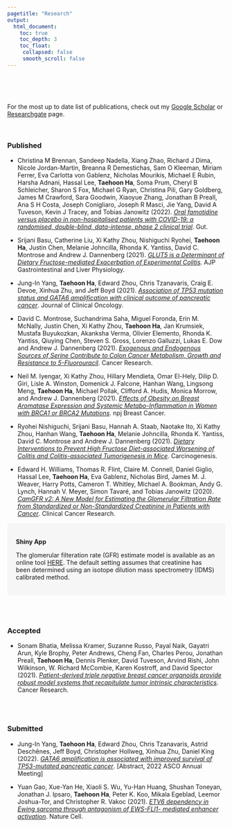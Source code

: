 ```yaml
---
pagetitle: "Research"
output:
  html_document:
    toc: true
    toc_depth: 3
    toc_float:
     collapsed: false
     smooth_scroll: false
---
```


<link rel="stylesheet" href="styles.css" type="text/css">
<link rel="stylesheet" href="site_libs/academicons-1.9.1/css/academicons.min.css"/>

<br><br><br>

For the most up to date list of publications, check out my [Google Scholar](https://scholar.google.com/citations?user=BM4yFdAAAAAJ&hl=en) or [Researchgate](https://www.researchgate.net/profile/Taehoon-Ha-3) page.

<br>

### Published

+ Christina M Brennan, Sandeep Nadella, Xiang Zhao, Richard J Dima, Nicole Jordan-Martin, Breanna R Demestichas, Sam O Kleeman, Miriam Ferrer, Eva Carlotta von Gablenz, Nicholas Mourikis, Michael E Rubin, Harsha Adnani, Hassal Lee, **Taehoon Ha**, Soma Prum, Cheryl B Schleicher, Sharon S Fox, Michael G Ryan, Christina Pili, Gary Goldberg, James M Crawford, Sara Goodwin, Xiaoyue Zhang, Jonathan B Preall, Ana S H Costa, Joseph Conigliaro, Joseph R Masci, Jie Yang, David A Tuveson, Kevin J Tracey, and Tobias Janowitz (2022). [*Oral famotidine versus placebo in non-hospitalised patients with COVID-19: a randomised, double-blind, data-intense, phase 2 clinical trial*](http://dx.doi.org/10.1136/gutjnl-2022-326952). Gut.

+ Srijani Basu, Catherine Liu, Xi Kathy Zhou, Nishiguchi Ryohei, **Taehoon Ha**, Justin Chen, Melanie Johncilla, Rhonda K. Yantiss, David C. Montrose and Andrew J. Dannenberg (2021). [*GLUT5 is a Determinant of Dietary Fructose-mediated Exacerbation of Experimental Colitis*](https://doi.org/10.1152/ajpgi.00059.2021). AJP Gastrointestinal and Liver Physiology.

+ Jung-In Yang, **Taehoon Ha**, Edward Zhou, Chris Tzanavaris, Craig E. Devoe, Xinhua Zhu, and Jeff Boyd (2021). [*Association of TP53 mutation status and GATA6 amplification with clinical outcome of pancreatic cancer*](http://doi.org/10.1200/JCO.2021.39.15_suppl.e16224). Journal of Clinical Oncology.

+ David C. Montrose, Suchandrima Saha, Miguel Foronda, Erin M. McNally, Justin Chen, Xi Kathy Zhou, **Taehoon Ha**, Jan Krumsiek, Mustafa Buyukozkan, Akanksha Verma, Olivier Elemento, Rhonda K. Yantiss, Qiuying Chen, Steven S. Gross, Lorenzo Galluzzi, Lukas E. Dow and Andrew J. Dannenberg (2021). [*Exogenous and Endogenous Sources of Serine Contribute to Colon Cancer Metabolism, Growth and Resistance to 5-Fluorouracil*](https://doi.org/10.1158/0008-5472.CAN-20-1541). Cancer Research.

+ Neil M. Iyengar, Xi Kathy Zhou, Hillary Mendieta, Omar El-Hely, Dilip D. Giri, Lisle A. Winston, Domenick J. Falcone, Hanhan Wang, Lingsong Meng, **Taehoon Ha**, Michael Pollak, Clifford A. Hudis, Monica Morrow, and Andrew J. Dannenberg (2021). [*Effects of Obesity on Breast Aromatase Expression and Systemic Metabo-Inflammation in Women with BRCA1 or BRCA2 Mutations*](https://doi.org/10.1038/s41523-021-00226-8). npj Breast Cancer.

+ Ryohei Nishiguchi, Srijani Basu, Hannah A. Staab, Naotake Ito, Xi Kathy Zhou, Hanhan Wang, **Taehoon Ha**, Melanie Johncilla, Rhonda K. Yantiss, David C. Montrose and Andrew J. Dannenberg (2021). [*Dietary Interventions to Prevent High Fructose Diet-associated Worsening of Colitis and Colitis-associated Tumorigenesis in Mice*](https://doi.org/10.1093/carcin/bgab007). Carcinogenesis.

+ Edward H. Williams, Thomas R. Flint, Claire M. Connell, Daniel Giglio, Hassal Lee, **Taehoon Ha**, Eva Gablenz,  Nicholas Bird, James M. J. Weaver, Harry Potts, Cameron T. Whitley, Michael A. Bookman, Andy G. Lynch, Hannah V. Meyer, Simon Tavaré, and Tobias Janowitz (2020). [*CamGFR v2: A New Model for Estimating the Glomerular Filtration Rate from Standardized or Non-Standardized Creatinine in Patients with Cancer*](https://doi.org/10.1158/1078-0432.CCR-20-3201). Clinical Cancer Research.

<style>
div.box { background-color:#F6F6F6; border-radius: 5px; padding: 20px;}
</style>
<div class = "box">
<strong>Shiny App</strong> <br>

The glomerular filteration rate (GFR) estimate model is available as an online tool [HERE](https://sites.google.com/site/janowitzwilliamsgfr/). The default setting assumes that creatinine has been determined using an isotope dilution mass spectrometry (IDMS) calibrated method.
</div>

<br><br>

### Accepted

+ Sonam Bhatia, Melissa Kramer, Suzanne Russo, Payal Naik, Gayatri Arun, Kyle Brophy, Peter Andrews, Cheng Fan, Charles Perou, Jonathan Preall, **Taehoon Ha**, Dennis Plenker, David Tuveson, Arvind Rishi, John Wilkinson, W. Richard McCombie, Karen Kostroff, and David Spector (2021). [*Patient-derived triple negative breast cancer organoids provide robust model systems that recapitulate tumor intrinsic characteristics*](https://doi.org/10.1101/2021.08.09.455691). Cancer Research.

<br><br>

### Submitted

+ Jung-In Yang, **Taehoon Ha**, Edward Zhou, Chris Tzanavaris, Astrid Deschênes, Jeff Boyd, Christopher Hollweg, Xinhua Zhu, Daniel King (2022). [*GATA6 amplification is associated with improved survival of TP53-mutated pancreatic cancer*](https://taehoonh.me/research.html#Submitted). [Abstract, 2022 ASCO Annual Meeting]

+ Yuan Gao, Xue-Yan He, Xiaoli S. Wu, Yu-Han Huang, Shushan Toneyan, Jonathan J. Ipsaro, **Taehoon Ha**, Peter K. Koo, Mikala Egeblad, Leemor Joshua-Tor, and Christopher R. Vakoc (2021). [*ETV6 dependency in Ewing sarcoma through antagonism of EWS-FLI1- mediated enhancer activation*](https://taehoonh.me/research.html#Submitted). Nature Cell.

<br><br>

<!-- ### In-preparation -->

<!-- + COVID-19 treatment efficacy for inpatient (Sandeep) -->

<!-- + Tanzania traumatic brain injury (Dr. Mangat & Dr. Gerber) -->



<!-- + Bongsoo Park, Jeffrey A. Deiuliis, Rengasamy Palanivel, **Taehoon Ha**, Ji-Eun Park, Sanjay Rajagopalan, and Shyam Biswal, *Sex-difference in the metabolic effects of air pollution exposure* -->

<!-- + **Taehoon Ha**, Ji-Eun Park, Rengasamy Palanivel, Sanjay Rajagopalan, Shyam Biswal, and Bongsoo Park. *Sex-difference in liver transcriptome with environmental exposure* -->

<!-- + B Park, S Kim, **T Ha**, JE Park, V Vinayachandran, KD Hansen, B Paul, S Rajagopalan, and S Biswal. *Brain transcriptome map of air pollution PM2.5* -->

<!-- + Hanhan Wang, Lingsong Meng, **Taehoon Ha**, Xi Kathy Zhou. *A Bayesian model averaging approach for RNA-seq counts data (BMA-seq) and its application* -->
